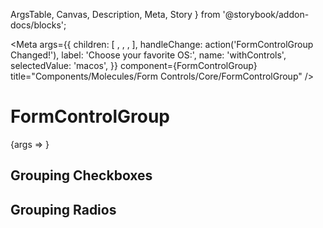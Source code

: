   ArgsTable,
  Canvas,
  Description,
  Meta,
  Story
} from '@storybook/addon-docs/blocks';


<Meta
  args={{
    children: [
      <Checkbox label='macOS' value='macos' />,
      <Checkbox label='Linux' value='linux' />,
      <Checkbox label='Windows' value='windows' />,
    ],
    handleChange: action('FormControlGroup Changed!'),
    label: 'Choose your favorite OS:',
    name: 'withControls',
    selectedValue: 'macos',
  }}
  component={FormControlGroup}
  title="Components/Molecules/Form Controls/Core/FormControlGroup"
/>

# FormControlGroup
<Description of={FormControlGroup} />

<Canvas>
  <Story name="FormControlGroup with Controls">
    {args => <FormControlGroup {...args} />}
  </Story>
</Canvas>

<ArgsTable story="FormControlGroup with Controls" />

## Grouping Checkboxes
<Canvas>
  <Story name="FormControlGroup with Checkboxes">
    <FormControlGroup
      label="Test Group"
      name="myGroup"
      handleChange={action('`FormControlGroup with Checkboxes` onChange event triggered.')}
      selectedValues={['checkboxOne']}
    >
      <Checkbox label="Checkbox 1" value="checkboxOne" />
      <Checkbox label="Checkbox 2" value="checkboxTwo" />
    </FormControlGroup>
  </Story>
</Canvas>

## Grouping Radios
<Canvas>
  <Story name="FormControlGroup with Radios">
    <FormControlGroup
      label="Test Group"
      name="myGroup"
      handleChange={action('`FormControlGroup with Checkboxes` onChange event triggered.')}
      selectedValues={['radioOne']}
    >
      <Radio label="Radio 1" value="radioOne" />
      <Radio label="Radio 2" value="radioTwo" />
    </FormControlGroup>
  </Story>
</Canvas>
